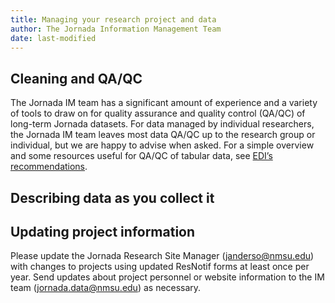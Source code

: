 ```yaml
---
title: Managing your research project and data
author: The Jornada Information Management Team
date: last-modified
---
```


## Cleaning and QA/QC

The Jornada IM team has a significant amount of experience and a variety of tools to draw on for quality assurance and quality control (QA/QC) of long-term Jornada datasets. For data managed by individual researchers, the Jornada IM team leaves most data QA/QC up to the research group or individual, but we are happy to advise when asked. For a simple overview and some resources useful for QA/QC of tabular data, see [ EDI's recommendations](https://edirepository.org/resources/cleaning-data-and-quality-control).

## Describing data as you collect it

## Updating project information

Please update the Jornada Research Site Manager (<janderso@nmsu.edu>) with changes to projects using updated ResNotif forms at least once per year. Send updates about project personnel or website information to the IM team (<jornada.data@nmsu.edu>) as necessary.